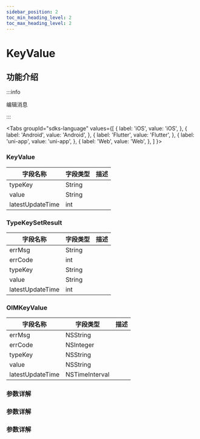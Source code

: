 ```yaml
---
sidebar_position: 2
toc_min_heading_level: 2
toc_max_heading_level: 2
---
```


# KeyValue

## 功能介绍

:::info

编辑消息

:::

<Tabs
groupId="sdks-language"
values={[
{ label: 'iOS', value: 'iOS', },
{ label: 'Android', value: 'Android', },
{ label: 'Flutter', value: 'Flutter', },
{ label: 'uni-app', value: 'uni-app', },
{ label: 'Web', value: 'Web', },
]
}>

<TabItem value="Flutter">

### KeyValue

| 字段名称         | 字段类型 | 描述 |
| ---------------- | -------- | ---- |
| typeKey          | String   |      |
| value            | String   |      |
| latestUpdateTime | int      |      |

### TypeKeySetResult

| 字段名称         | 字段类型 | 描述 |
| ---------------- | -------- | ---- |
| errMsg           | String   |      |
| errCode          | int      |      |
| typeKey          | String   |      |
| value            | String   |      |
| latestUpdateTime | int      |      |

</TabItem>

<TabItem value="iOS">

### OIMKeyValue

| 字段名称         | 字段类型       | 描述 |
| ---------------- | -------------- | ---- |
| errMsg           | NSString       |      |
| errCode          | NSInteger      |      |
| typeKey          | NSString       |      |
| value            | NSString       |      |
| latestUpdateTime | NSTimeInterval |      |

</TabItem>

<TabItem value="Android">

### 参数详解

</TabItem>

<TabItem value="Web">

### 参数详解

</TabItem>

<TabItem value="uni-app">

### 参数详解

</TabItem>

</Tabs>
